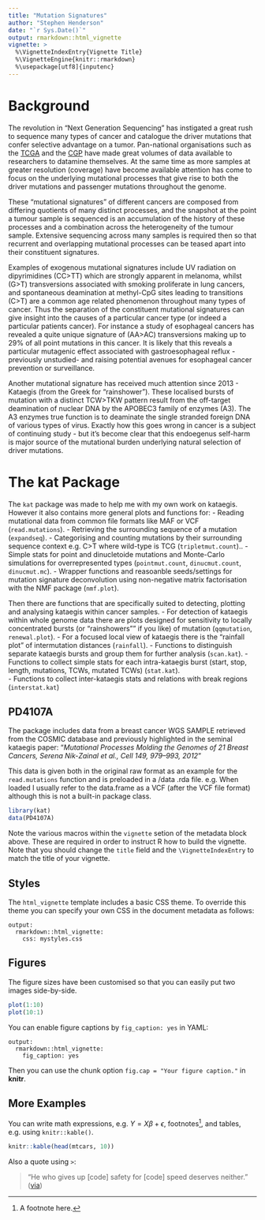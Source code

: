 ```yaml
---
title: "Mutation Signatures"
author: "Stephen Henderson"
date: "`r Sys.Date()`"
output: rmarkdown::html_vignette
vignette: >
  %\VignetteIndexEntry{Vignette Title}
  %\VignetteEngine{knitr::rmarkdown}
  %\usepackage[utf8]{inputenc}
---
```


# Background

The revolution in "Next Generation Sequencing" has instigated a great rush to sequence many types of cancer and catalogue the driver mutations that confer selective advantage on a tumor. Pan-national organisations such as the [TCGA](https://tcga-data.nci.nih.gov/tcga/) and the [CGP](http://cancer.sanger.ac.uk/cancergenome/projects/cosmic/) have made great volumes of data available to researchers to datamine themselves. At the same time as more samples at greater resolution (coverage) have become available attention has come to focus on the underlying mutational processes that give rise to both the driver mutations and passenger mutations throughout the genome. 

These “mutational signatures” of different cancers are composed from differing quotients of many distinct processes, and the snapshot at the point a tumour sample is sequenced is an accumulation of the history of these processes and a combination across the heterogeneity of the tumour sample.  Extensive sequencing across many samples is required then so that recurrent and overlapping mutational processes can be teased apart into their constituent signatures.

Examples of exogenous mutational signatures include UV radiation on dipyrimidines (CC>TT) which are strongly apparent in melanoma, whilst (G>T) transversions associated with smoking proliferate in lung cancers, and spontaneous deamination at methyl-CpG sites leading to transitions (C>T) are a common age related phenomenon throughout many types of cancer. Thus the separation of the constituent mutational signatures can give insight into the causes of a particular cancer type (or indeed a particular patients cancer). For instance a study of esophageal cancers has revealed a quite unique signature of (AA>AC) transversions making up to 29% of all point mutations in this cancer. It is likely that this reveals a particular mutagenic effect associated with gastroesophageal reflux - previously unstudied- and raising potential avenues for esophageal cancer prevention or surveillance.

Another mutational signature has received much attention since 2013 - Kataegis (from the Greek for "rainshower"). These localised bursts of mutation with a distinct TCW>TKW pattern result from the off-target deamination of nuclear DNA by the APOBEC3 family of enzymes (A3). The A3 enzymes true function is to deaminate the single stranded foreign DNA of various types of virus. Exactly how this goes wrong in cancer is a subject of continuing study - but it's become clear that this endoegenus self-harm is major source of the mutational burden underlying natural selection of driver mutations.

# The kat Package

The `kat` package was made to help me with my own work on kataegis. However it also contains more general plots and functions for:
- Reading mutational data from common file formats like MAF or VCF (`read.mutations`).
- Retrieving the surrounding sequence of a mutation (`expandseq`).
- Categorising and counting mutations by their surrounding sequence context e.g. C>T where wild-type is TCG (`tripletmut.count`)..
- Simple stats for point and dinucletoide mutations and Monte-Carlo simulations for overrepresented types (`pointmut.count`, `dinucmut.count`, `dinucmut.mc`).
- Wrapper functions and reasoanble seeds/settings for mutation signature deconvolution using non-negative matrix factorisation with the NMF package (`nmf.plot`).

Then there are functions that are specifically suited to detecting, plotting and analysing kataegis within cancer samples.
- For detection of kataegis within whole genome data there are plots designed for sensitivity to locally concentrated bursts (or "rainshowers"" if you like) of mutation (`qqmutation`, `renewal.plot`).
- For a focused local view of kataegis there is the "rainfall plot" of intermutation distances (`rainfall`).
- Functions to distinguish separate kataegis bursts and group them for further analysis (`scan.kat`).
- Functions to collect simple stats for each intra-kataegis burst (start, stop, length, mutations, TCWs, mutated TCWs) (`stat.kat`).  
- Functions to collect inter-kataegis stats and relations with break regions (`interstat.kat`)

## PD4107A

The package includes data from a breast cancer WGS SAMPLE retrieved from the COSMIC database and previously highlighted in the seminal kataegis paper: "*Mutational Processes Molding the Genomes of 21 Breast Cancers, Serena Nik-Zainal et al., Cell 149, 979–993, 2012*"

This data is given both in the original raw format as an example for the `read.mutations` function and is preloaded in a /data .rda file.
e.g. When loaded I usually refer to the data.frame as a VCF (after the VCF file format) although this is not a built-in package class.

```r
library(kat)
data(PD4107A)

```

Note the various macros within the `vignette` setion of the metadata block above. These are required in order to instruct R how to build the vignette. Note that you should change the `title` field and the `\VignetteIndexEntry` to match the title of your vignette.

## Styles

The `html_vignette` template includes a basic CSS theme. To override this theme you can specify your own CSS in the document metadata as follows:

    output: 
      rmarkdown::html_vignette:
        css: mystyles.css

## Figures

The figure sizes have been customised so that you can easily put two images side-by-side. 

```r
plot(1:10)
plot(10:1)
```

You can enable figure captions by `fig_caption: yes` in YAML:

    output:
      rmarkdown::html_vignette:
        fig_caption: yes

Then you can use the chunk option `fig.cap = "Your figure caption."` in **knitr**.

## More Examples

You can write math expressions, e.g. $Y = X\beta + \epsilon$, footnotes^[A footnote here.], and tables, e.g. using `knitr::kable()`.

```r
knitr::kable(head(mtcars, 10))
```

Also a quote using `>`:

> "He who gives up [code] safety for [code] speed deserves neither."
([via](https://twitter.com/hadleywickham/status/504368538874703872))
